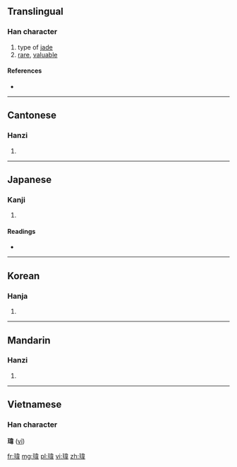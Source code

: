 {{also|玮}}
==Translingual==

===Han character===
{{Han char|rn=96|rad=玉|as=09|sn=13|four=1415<sub>6</sub>|canj=一土木一手 (MGDMQ)}}

# type of [[jade]]
# [[rare]], [[valuable]]

====References====
* {{Han ref|kx=0737.050|dkj=21107|dj=1148.080|hdz=21129.010|uh=744B|ud=29771|bh=DEB3|bd=57011}}

----

==Cantonese==

===Hanzi===
{{yue-hanzi|jyut=wai4, wai5|y=wàih, wáih|sim=玮}}

# {{defn|lang=yue|sort=玉09}}

----

==Japanese==

===Kanji===
{{ja-kanji|grade=|rs=玉09}}

# {{defn|lang=ja|sort=玉09}}

====Readings====
* {{ja-readings|on=[[い]] (i)|kun=}}

----

==Korean==

===Hanja===
{{ko-hanja|hangeul=위|eumhun=|rv=wi|mr=wi|y=wi}}

# {{defn|lang=ko|sort=玉09}}

----

==Mandarin==

===Hanzi===
{{cmn-hanzi|sim=玮|pin=[[chàng]] ([[chang4]]), [[dàng]] ([[dang4]]), [[wěi]] ([[wei3]])|wg=ch'ang<sup>4</sup>, tang<sup>4</sup>, wei<sup>3</sup>}}

# {{defn|lang=cmn|sort=玉09}}

----

==Vietnamese==
===Han character===
'''瑋''' ([[vĩ]])

[[fr:瑋]]
[[mg:瑋]]
[[pl:瑋]]
[[vi:瑋]]
[[zh:瑋]]